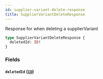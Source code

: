 ```yaml
---
id: supplier-variant-delete-response
title: SupplierVariantDeleteResponse
---
```


Response for when deleting a supplierVariant

```graphql
type SupplierVariantDeleteResponse {
  deletedId: ID!
}
```

### Fields

#### `deletedId` ([`ID`](/developers/supplier-apis/supply-api/graphql/reference/scalars/id))
